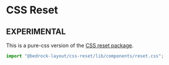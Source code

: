 
<Meta title="Pure-CSS/components/reset.css" />

# CSS Reset

## EXPERIMENTAL

This is a pure-css version of the [CSS reset package](/?path=/docs/css-reset--page).

```javascript
import "@bedrock-layout/css-reset/lib/components/reset.css";
```
